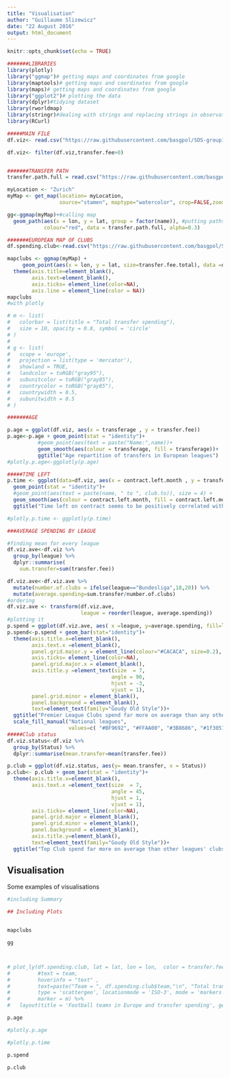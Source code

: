 ```yaml
---
title: "Visualisation"
author: "Guillaume Slizewicz"
date: "22 August 2016"
output: html_document
---
```


```r
knitr::opts_chunk$set(echo = TRUE)

#######LIBRARIES
library(plotly)
library("ggmap")# getting maps and coordinates from google
library(maptools)# getting maps and coordinates from google
library(maps)# getting maps and coordinates from google
library("ggplot2")# plotting the data
library(dplyr)#tidying dataset
library(rworldmap)
library(stringr)#dealing with strings and replacing strings in observations
library(RCurl)

#####MAIN FILE
df.viz<- read.csv("https://raw.githubusercontent.com/basgpol/SDS-group12/master/Exam_project/transferdata.final.csv", encoding = "UTF8", header = TRUE)

df.viz<- filter(df.viz,transfer.fee>0)


#######TRANSFER PATH
transfer.path.full = read.csv("https://raw.githubusercontent.com/basgpol/SDS-group12/master/Exam_project/transfer_path_full.csv", header=TRUE, stringsAsFactors=TRUE, fileEncoding="UTF8") # loading saved version of uncleaned player data

myLocation <- "Zurich"
myMap <- get_map(location= myLocation,
                 source="stamen", maptype="watercolor", crop=FALSE,zoom=4)

gg<-ggmap(myMap)+#calling map
  geom_path(aes(x = lon, y = lat, group = factor(name)), #putting paths on the map
            colour="red", data = transfer.path.full, alpha=0.3)

#######EUROPEAN MAP OF CLUBS
df.spending.club<-read.csv("https://raw.githubusercontent.com/basgpol/SDS-group12/master/Exam_project/df_spending_club_with_geo.csv", encoding = "UTF8", header = TRUE)

mapclubs <- ggmap(myMap) +
     geom_point(aes(x = lon, y = lat, size=transfer.fee.total), data =df.spending.club,col="red", alpha=0.4)+
  theme(axis.title=element_blank(),
        axis.text=element_blank(),
        axis.ticks= element_line(color=NA),
        axis.line = element_line(color = NA))
mapclubs
#with plotly

# m <- list(
#   colorbar = list(title = "Total transfer spending"),
#   size = 10, opacity = 0.8, symbol = 'circle'
# )
# 
# g <- list(
#   scope = 'europe',
#   projection = list(type = 'mercator'),
#   showland = TRUE,
#   landcolor = toRGB("gray95"),
#   subunitcolor = toRGB("gray85"),
#   countrycolor = toRGB("gray85"),
#   countrywidth = 0.5,
#   subunitwidth = 0.5
# )

#######AGE

p.age = ggplot(df.viz, aes(x = transferage , y = transfer.fee))
p.age<-p.age + geom_point(stat = "identity")+
          #geom_point(aes(text = paste("Name:",name))+
          geom_smooth(aes(colour = transferage, fill = transferage))+
          ggtitle("Age repartition of transfers in European leagues")
#plotly.p.age<-ggplotly(p.age)

#####TIME LEFT
p.time <- ggplot(data=df.viz, aes(x = contract.left.month , y = transfer.fee)) +
  geom_point(stat = "identity")+
  #geom_point(aes(text = paste(name, " to ", club.to)), size = 4) +
  geom_smooth(aes(colour = contract.left.month, fill = contract.left.month))+
  ggtitle("Time left on contract seems to be positively correlated with transfer fees")

#plotly.p.time <- ggplotly(p.time)

###AVERAGE SPENDING BY LEAGUE

#finding mean for every league
df.viz.ave<-df.viz %>% 
  group_by(league) %>% 
  dplyr::summarise(
    sum.transfer=sum(transfer.fee))

df.viz.ave<-df.viz.ave %>% 
  mutate(number.of.clubs = ifelse(league=="Bundesliga",18,20)) %>% 
  mutate(average.spending=sum.transfer/number.of.clubs)
#ordering
df.viz.ave <- transform(df.viz.ave, 
                        league = reorder(league, average.spending))
#plotting it
p.spend = ggplot(df.viz.ave, aes( x =league, y=average.spending, fill=league))
p.spend<-p.spend + geom_bar(stat="identity")+
  theme(axis.title.x=element_blank(),
        axis.text.x =element_blank(),
        panel.grid.major.y = element_line(colour="#CACACA", size=0.2), #add grid
        axis.ticks= element_line(color=NA),
        panel.grid.major.x = element_blank(),
        axis.title.y =element_text(size  = 7,
                                  angle = 90,
                                  hjust = -3,
                                  vjust = 1),
        panel.grid.minor = element_blank(),
        panel.background = element_blank(),
        text=element_text(family="Goudy Old Style"))+
  ggtitle("Premier League Clubs spend far more on average than any other leagues' clubs")+
  scale_fill_manual("National leagues",
                    values=c( "#BF9692", "#FFAA00", "#3B8686", "#1f3057","#779C00", "#DEE3DC"))
#####Club status
df.viz.status<-df.viz %>% 
  group_by(Status) %>% 
  dplyr::summarise(mean.transfer=mean(transfer.fee))

p.club = ggplot(df.viz.status, aes(y= mean.transfer, x = Status))
p.club<- p.club + geom_bar(stat = "identity")+
  theme(axis.title.x=element_blank(),
        axis.text.x =element_text(size  = 7,
                                  angle = 45,
                                  hjust = 1,
                                  vjust = 1),
        axis.ticks= element_line(color=NA),
        panel.grid.major = element_blank(),
        panel.grid.minor = element_blank(),
        panel.background = element_blank(),
        axis.title.y=element_blank(),
        text=element_text(family="Goudy Old Style"))+
  ggtitle("Top Club spend far more on average than other leagues' clubs")


```

## Visualisation

Some examples of visualisations

```r
#including Summary

```



```r
## Including Plots


mapclubs

gg



# plot_ly(df.spending.club, lat = lat, lon = lon,  color = transfer.fee.total,
#         #text = team,
#         hoverinfo = "text" ,
#         text=paste("Team = ", df.spending.club$team,"\n", "Total transfer = ", df.spending.club$transfer.fee.total),
#         type = 'scattergeo', locationmode = 'ISO-3', mode = 'markers', 
#         marker = m) %>%
#   layout(title = 'Football teams in Europe and transfer spending', geo = g)

p.age

#plotly.p.age

#plotly.p.time

p.spend

p.club

```

